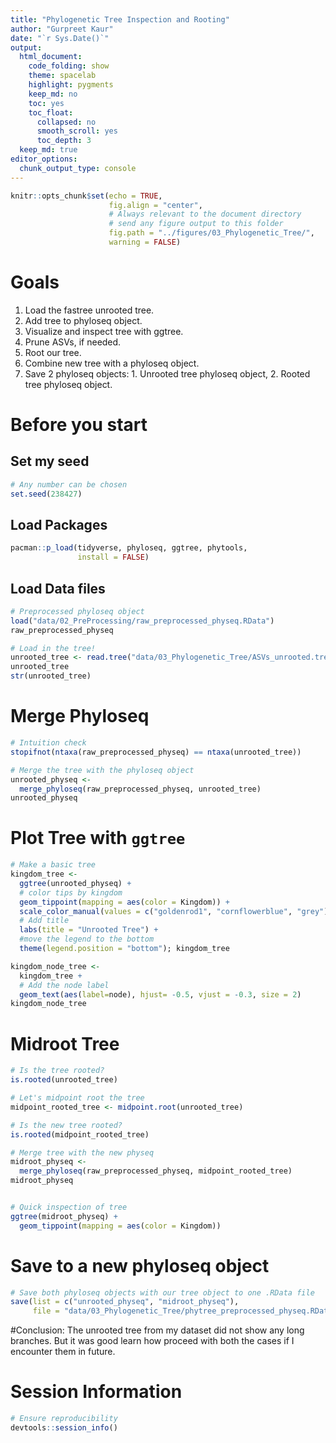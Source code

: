 ```yaml
---
title: "Phylogenetic Tree Inspection and Rooting"
author: "Gurpreet Kaur"
date: "`r Sys.Date()`"
output:
  html_document: 
    code_folding: show
    theme: spacelab
    highlight: pygments
    keep_md: no
    toc: yes
    toc_float:
      collapsed: no
      smooth_scroll: yes
      toc_depth: 3
  keep_md: true  
editor_options: 
  chunk_output_type: console
---
```


```r
knitr::opts_chunk$set(echo = TRUE,
                      fig.align = "center",
                      # Always relevant to the document directory 
                      # send any figure output to this folder 
                      fig.path = "../figures/03_Phylogenetic_Tree/",
                      warning = FALSE) 
```

# Goals 

1. Load the fastree unrooted tree.  
2. Add tree to phyloseq object.  
3. Visualize and inspect tree with ggtree. 
4. Prune ASVs, if needed.  
5. Root our tree. 
6. Combine new tree with a phyloseq object. 
7. Save 2 phyloseq objects: 1. Unrooted tree phyloseq object, 2. Rooted tree phyloseq object. 

# Before you start

## Set my seed 
```r
# Any number can be chosen 
set.seed(238427)
```


## Load Packages 
```r
pacman::p_load(tidyverse, phyloseq, ggtree, phytools,
               install = FALSE)
```

## Load Data files 
```r
# Preprocessed phyloseq object 
load("data/02_PreProcessing/raw_preprocessed_physeq.RData")
raw_preprocessed_physeq

# Load in the tree! 
unrooted_tree <- read.tree("data/03_Phylogenetic_Tree/ASVs_unrooted.tree")
unrooted_tree
str(unrooted_tree)
```

# Merge Phyloseq 
```r
# Intuition check 
stopifnot(ntaxa(raw_preprocessed_physeq) == ntaxa(unrooted_tree))

# Merge the tree with the phyloseq object 
unrooted_physeq <- 
  merge_phyloseq(raw_preprocessed_physeq, unrooted_tree)
unrooted_physeq
```


# Plot Tree with `ggtree`

```r
# Make a basic tree
kingdom_tree <- 
  ggtree(unrooted_physeq) + 
  # color tips by kingdom 
  geom_tippoint(mapping = aes(color = Kingdom)) + 
  scale_color_manual(values = c("goldenrod1", "cornflowerblue", "grey")) +
  # Add title 
  labs(title = "Unrooted Tree") + 
  #move the legend to the bottom 
  theme(legend.position = "bottom"); kingdom_tree

kingdom_node_tree <- 
  kingdom_tree + 
  # Add the node label 
  geom_text(aes(label=node), hjust= -0.5, vjust = -0.3, size = 2)
kingdom_node_tree
```

# Midroot Tree
```r
# Is the tree rooted?
is.rooted(unrooted_tree)

# Let's midpoint root the tree
midpoint_rooted_tree <- midpoint.root(unrooted_tree)

# Is the new tree rooted?
is.rooted(midpoint_rooted_tree)

# Merge tree with the new physeq
midroot_physeq <- 
  merge_phyloseq(raw_preprocessed_physeq, midpoint_rooted_tree)
midroot_physeq


# Quick inspection of tree 
ggtree(midroot_physeq) + 
  geom_tippoint(mapping = aes(color = Kingdom))

```


# Save to a new phyloseq object
```r
# Save both phyloseq objects with our tree object to one .RData file 
save(list = c("unrooted_physeq", "midroot_physeq"),
     file = "data/03_Phylogenetic_Tree/phytree_preprocessed_physeq.RData")
```
 
#Conclusion:
The unrooted tree from my dataset did not show any long branches. But it was good learn how proceed with both the cases if I encounter them in future.

# Session Information 
```r
# Ensure reproducibility 
devtools::session_info()
```